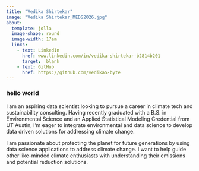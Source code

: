 ```yaml
---
title: "Vedika Shirtekar"
image: "Vedika Shirtekar_MEDS2026.jpg"
about: 
  template: jolla 
  image-shape: round
  image-width: 17em
  links: 
    - text: LinkedIn
      href: www.linkedin.com/in/vedika-shirtekar-b2814b201
      target: _blank
    - text: GitHub
      href: https://github.com/vedikaS-byte
---
```

### hello world
I am an aspiring data scientist looking to pursue a career in climate tech and sustainability consulting. Having recently graduated with a B.S. in Environmental Science and an Applied Statistical Modeling Credential from UT Austin, I’m eager to integrate environmental and data science to develop data driven solutions for addressing climate change. 


I am passionate about protecting the planet for future generations by using data science applications to address climate change. I want to help guide other like-minded climate enthusiasts with understanding their emissions and potential reduction solutions.
